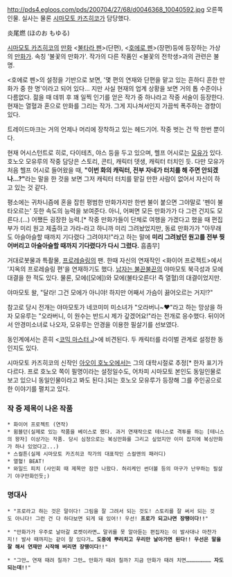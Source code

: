 http://pds4.egloos.com/pds/200704/27/68/d0046368_10040592.jpg
오른쪽 인물. 실사는 물론 [[시마모토 카즈히코]]가 담당했다.

炎尾燃 (ほのお もゆる)

[[시마모토 카즈히코]]의 [[만화]] <[[불타라 펜]]>(단편), <[[호에로 펜]]>(장편)등에 등장하는 가상의 [[만화가]]. 속칭 '불꽃의 만화가'. 작가의 다른 작품인 <불꽃의 전학생>과의 관련은 불명.

<호에로 펜>의 설정을 기반으로 보면, '몇 편의 연재와 단편을 맡고 있는 흔하디 흔한 만화가 중 한 명'이라고 되어 있다… 지만 사실 현재의 업계 상황을 보면 거의 톱 수준이나 다름없다. 젊을 때 데뷔 후 꽤 일찍 인기를 얻은 작가 중 하나라고 작중 서술이 등장한다. 현재는 열혈과 혼으로 만화를 그리는 작가. 그게 지나쳐서인지 가끔씩 폭주하는 경향이 있다.

트레이드마크는 거의 언제나 머리에 장착하고 있는 헤드기어. 작중 벗는 건 딱 한번 뿐이다.

현재 어시스턴트로 히로, 다이테츠, 야스 등을 두고 있으며, 헬프 어시로는 [[모유]]가 있다. 호노오 모유루의 작중 담당은 스토리, 콘티, 캐릭터 뎃생, 캐릭터 터치인 듯. 다만 모유가 처음 헬프 어시로 들어왔을 때, '''"이번 화의 캐릭터, 전부 자네가 터치를 해 주면 안되겠나…?"'''라는 말을 한 것을 보면 그저 캐릭터 터치를 맡길 만한 사람이 없어서 자신이 하고 있는 것 같다.

평소에는 귀차니즘에 혼을 잡힌 평범한 만화가지만 한번 불이 붙으면 그야말로 '펜이 불타오르는' 듯한 속도의 능력을 보여준다. 아니, 어쩌면 모든 만화가가 다 그런 건지도 모른다.(…) 어쨌든 굉장한 능력.[* 작중 만화가들이 단체로 여행을 가겠다고 했을 때 편집부가 미리 원고 제출하고 가라-라고 하니까 미리 그려놨었지만, 동료 만화가가 "아무래도 아슬아슬할 때까지 기다렸다 그려야지!"라고 하는 말에 '''미리 그려놨던 원고를 전부 찢어버리고 아슬아슬할 때까지 기다렸다가 다시 그렸다.''' 흠좀무]

거대로봇물과 특촬물, [[프로레슬링]]의 팬. 한때 자신의 연재작인 <화이어 프로젝트>에서 '지옥의 프로레슬링 편'을 연재하기도 했다. [[남자는 불끈불끈]]의 야마모토 북극성과 모에대결을 한 적도 있다. 물론, 모에([모에])와 모에(불타오른다! 즉 열혈)의 대결이었지만.

야마모토 왈, "달라! 그건 모에가 아니야! 하지만 어째서 가슴이 끓어오르는 거지!?"

참고로 당시 전개는 야마모토가 네코미미 미소녀가 "오라버니~♥"라고 하는 망상을 하자 모유루는 "오라버니, 이 원수는 반드시 제가 갚겠어요!"라는 전개로 응수했다. 뒤이어서 안경미소녀로 나오자, 모유루는 안경을 이용한 필살기를 선보였다.

동인계에서는 흔히 <[[코믹 마스터 J]]>에 비견된다. 두 캐릭터를 라이벌 관계로 설정한 동인지도 있다.

시마모토 카즈히코의 신작인 [[아오이 호노오]]에서는 그의 대학시절로 추정[* 한자 표기가 다르다. 프로 호노오 쪽이 필명이라는 설정일수도, 어차피 시마모토 본인도 동일인물로 보고 있으니 동일인물이라고 봐도 된다.]되는 호노오 모유루가 등장해 그를 주인공으로 한 이야기를 펼치고 있다.

=== 작 중 제목이 나온 작품 ===
 * 화이어 프로젝트 (연작)
 * 윔블던(실제로 있는 작품을 베이스로 했다. 과거 연재작으로 테니스로 격투를 하는 [테니스의 왕자] 이상가는 작품. 당시 심정으로는 복싱만화를 그리고 싶었지만 이미 잡지에 복싱만화가 하나 있었다고...)
 * 스컬튼(실제 시마모토 카즈히코 작가의 대표작인 스컬맨의 패러디)
 * 열혈! BEAT!
 * 와일드 피치 (사인회 때 제목만 잠깐 나왔다. 허리케인 썬더볼 등의 마구가 난무하는 필살기 야구만화인듯;)

 
=== 명대사 ===
 * "프로라고 하는 것은 말이다! 그림을 잘 그려서 되는 것도! 스토리를 잘 써서 되는 것도 아니다! 그런 건 다 하다보면 되게 돼 있어!! 우선! '''프로가 되고나면 장땡이다!!'''"

 * "만화가가 우주로 날아갈 로켓이라면… 말귀를 못 알아듣는 편집자는 이 발사대나 마찬가지!! 발사 때까지는 같이 잘 있다가… '''도중에 뿌리치고 우리만 날아가면 된다!! 우선은 말을 잘 해서 연재만 시작해 버리면 장땡이다!!'''"

 * "그만… 연재 때려 칠까? 그만… 만화가 때려 칠까? 지금 만화가 때려 치면…………………… '''자도 되는데!!'''"
